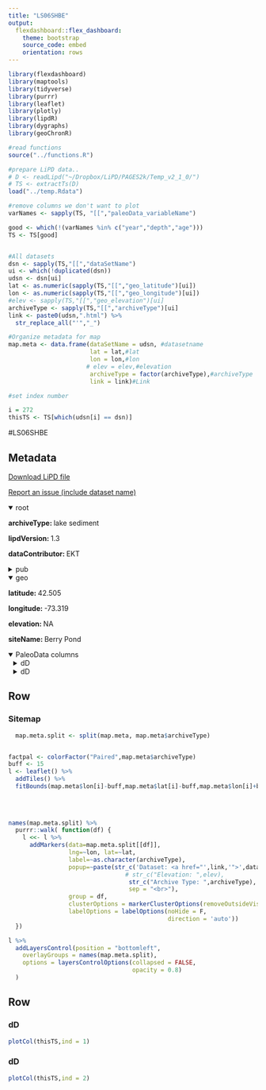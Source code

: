 ```yaml
---
title: "LS06SHBE"
output: 
  flexdashboard::flex_dashboard:
    theme: bootstrap
    source_code: embed
    orientation: rows
---
```


```r
library(flexdashboard)
library(maptools)
library(tidyverse)
library(purrr)
library(leaflet)
library(plotly)
library(lipdR)
library(dygraphs)
library(geoChronR)

#read functions
source("../functions.R")

#prepare LiPD data..
# D <- readLipd("~/Dropbox/LiPD/PAGES2k/Temp_v2_1_0/")
# TS <- extractTs(D)
load("../temp.Rdata")

#remove columns we don't want to plot
varNames <- sapply(TS, "[[","paleoData_variableName")

good <- which(!(varNames %in% c("year","depth","age")))
TS <- TS[good]


#All datasets
dsn <- sapply(TS,"[[","dataSetName")
ui <- which(!duplicated(dsn))
udsn <- dsn[ui]
lat <- as.numeric(sapply(TS,"[[","geo_latitude")[ui])
lon <- as.numeric(sapply(TS,"[[","geo_longitude")[ui])
#elev <- sapply(TS,"[[","geo_elevation")[ui]
archiveType <- sapply(TS,"[[","archiveType")[ui]
link <- paste0(udsn,".html") %>% 
  str_replace_all("'","_")

#Organize metadata for map
map.meta <- data.frame(dataSetName = udsn, #datasetname
                       lat = lat,#lat
                       lon = lon,#lon
                      # elev = elev,#elevation
                       archiveType = factor(archiveType),#archiveType
                       link = link)#Link

#set index number

i = 272
thisTS <- TS[which(udsn[i] == dsn)]
```
#LS06SHBE

Metadata {.sidebar}
-------------------------------------
[Download LiPD file](LS06SHBE.lpd)
            

[Report an issue (include dataset name)](https://github.com/nickmckay/LiPDverse/issues)

<details open style="margin-left: 0px">
<summary>root</summary>
<p style="margin-left: 0px"><strong>archiveType: </strong>lake sediment
<p style="margin-left: 0px"><strong>lipdVersion: </strong>1.3
<p style="margin-left: 0px"><strong>dataContributor: </strong>EKT
</details>
<details>
<summary>pub</summary>
<details style="margin-left: 10px">
<summary>pub1</summary>
<p style="margin-left: 10px"><strong>author: </strong>Shuman, Bryan , Huang, Yongsong , Newby, Paige , Wang, Yi
<p style="margin-left: 10px"><strong>journal: </strong>Quaternary Science Reviews
<p style="margin-left: 10px"><strong>volume: </strong>25
<p style="margin-left: 10px"><strong>pubYear: </strong>2006
<p style="margin-left: 10px"><strong>title: </strong>Compound-specific isotopic analyses track changes in seasonal precipitation regimes in the Northeastern United States at ca 8200calyrBP
<p style="margin-left: 10px"><strong>DOI: </strong>10.1016/j.quascirev.2006.02.021
</details>
</details>
<details open style="margin-left: 0px">
<summary>geo</summary>
<p style="margin-left: 0px"><strong>latitude: </strong>42.505
<p style="margin-left: 0px"><strong>longitude: </strong>-73.319
<p style="margin-left: 0px"><strong>elevation: </strong>NA
<p style="margin-left: 0px"><strong>siteName: </strong>Berry Pond
</details>
<details open>
<summary>PaleoData columns</summary>
<details style="margin-left: 10px">
<summary>dD</summary>
<p style="margin-left: 10px"><strong>TSid: </strong>LS06SHBE01B
<p style="margin-left: 10px"><strong>variableName: </strong>dD
<p style="margin-left: 10px"><strong>units: </strong>permil
<p style="margin-left: 10px"><strong>description: </strong>terrestrial biomarker
<details>
<summary>interpretation</summary>
<details style="margin-left: 20px">
<summary>1</summary>
<p style="margin-left: 20px"><strong>basis: </strong>Given the lack of correlation between dDlw and pollen- inferred mean July temperatures (Fig. 6), the downcore dDlw changes likely represent either a change in the ratio of soil water and precipitation utilized by the vegetation and/ or a change in source and pathway of regional precipita- tion. The dDlw data may indicate a heavy reliance of terrestrial plants on cool-season derived soil moisture from 11,000?8000 cal yr BP when conditions were dry. Growing- season precipitation may have been too low to provide sufficient water to the plants. An alternative and not mutually exclusive interpretation is that growing-season precipitation was not enriched in deuterium from 11,000?8000 cal yr BP because the presence of high pressure over the Laurentide ice sheet prevented the northward advection of humid, sub-tropical airmasses that are important for summer precipitation today. Both interpre- tations are consistent with Shuman and Donnelly?s (2006) interpretation that low lake levels prior to ca 8200 cal yr BP resulted from low summer precipitation rates and a high ratio of winter to summer precipitation.
<p style="margin-left: 20px"><strong>interpDirection: </strong>depends
<p style="margin-left: 20px"><strong>scope: </strong>climate
<p style="margin-left: 20px"><strong>seasonality: </strong>depends
<p style="margin-left: 20px"><strong>variable: </strong>circulation changes caused by ice sheet topography. Precipitation seasonality.
<p style="margin-left: 20px"><strong>variableDetail: </strong>air
</details>
<details style="margin-left: 20px">
<summary>2</summary>
<p style="margin-left: 20px"><strong>basis: </strong>Given the lack of correlation between dDlw and pollen- inferred mean July temperatures (Fig. 6), the downcore dDlw changes likely represent either a change in the ratio of soil water and precipitation utilized by the vegetation and/ or a change in source and pathway of regional precipita- tion. The dDlw data may indicate a heavy reliance of terrestrial plants on cool-season derived soil moisture from 11,000?8000 cal yr BP when conditions were dry. Growing- season precipitation may have been too low to provide sufficient water to the plants. An alternative and not mutually exclusive interpretation is that growing-season precipitation was not enriched in deuterium from 11,000?8000 cal yr BP because the presence of high pressure over the Laurentide ice sheet prevented the northward advection of humid, sub-tropical airmasses that are important for summer precipitation today. Both interpre- tations are consistent with Shuman and Donnelly?s (2006) interpretation that low lake levels prior to ca 8200 cal yr BP resulted from low summer precipitation rates and a high ratio of winter to summer precipitation.
<p style="margin-left: 20px"><strong>direction: </strong>positive
<p style="margin-left: 20px"><strong>inferredMaterial: </strong>soil water
<p style="margin-left: 20px"><strong>mathematicalRelation: </strong>depends on the source area and transport path to the study site
<p style="margin-left: 20px"><strong>rank: </strong>rank depends on time period: sometimes precipitation seasonality has a greater effect, but sometimes precipitation source has a greater effect (ie, low summer precipitation would cause plants to get most of their moisture from winter snowmelt, so seasonality would be most important. Periods with high summer precipitation can be dominated by storm tracks from different regions, so source area/transport path would be most important)
<p style="margin-left: 20px"><strong>scope: </strong>isotope
<p style="margin-left: 20px"><strong>seasonality: </strong>summer
<p style="margin-left: 20px"><strong>variable: </strong>P_isotope
</details>
<details style="margin-left: 20px">
<summary>3</summary>
<p style="margin-left: 20px"><strong>basis: </strong>Given the lack of correlation between dDlw and pollen- inferred mean July temperatures (Fig. 6), the downcore dDlw changes likely represent either a change in the ratio of soil water and precipitation utilized by the vegetation and/ or a change in source and pathway of regional precipita- tion. The dDlw data may indicate a heavy reliance of terrestrial plants on cool-season derived soil moisture from 11,000?8000 cal yr BP when conditions were dry. Growing- season precipitation may have been too low to provide sufficient water to the plants. An alternative and not mutually exclusive interpretation is that growing-season precipitation was not enriched in deuterium from 11,000?8000 cal yr BP because the presence of high pressure over the Laurentide ice sheet prevented the northward advection of humid, sub-tropical airmasses that are important for summer precipitation today. Both interpre- tations are consistent with Shuman and Donnelly?s (2006) interpretation that low lake levels prior to ca 8200 cal yr BP resulted from low summer precipitation rates and a high ratio of winter to summer precipitation.
<p style="margin-left: 20px"><strong>direction: </strong>depends on which season provides source moisture for plants
<p style="margin-left: 20px"><strong>mathematicalRelation: </strong>depends on which season provides source moisture for plants
<p style="margin-left: 20px"><strong>rank: </strong>rank depends on time period: sometimes precipitation seasonality has a greater effect, but sometimes precipitation source has a greater effect (ie, low summer precipitation would cause plants to get most of their moisture from winter snowmelt, so seasonality would be most important. Periods with high summer precipitation can be dominated by storm tracks from different regions, so source area/transport path would be most important)
<p style="margin-left: 20px"><strong>scope: </strong>isotope
<p style="margin-left: 20px"><strong>seasonality: </strong>changes depending on which season provides source moisture for plants
<p style="margin-left: 20px"><strong>variable: </strong>precipitation seasonality
</details>
</details>
</details>
<details style="margin-left: 10px">
<summary>dD</summary>
<p style="margin-left: 10px"><strong>TSid: </strong>LS06SHBE01B
<p style="margin-left: 10px"><strong>variableName: </strong>dD
<p style="margin-left: 10px"><strong>units: </strong>permil
<p style="margin-left: 10px"><strong>description: </strong>terrestrial biomarker
<details>
<summary>interpretation</summary>
<details style="margin-left: 20px">
<summary>1</summary>
<p style="margin-left: 20px"><strong>basis: </strong>Given the lack of correlation between dDlw and pollen- inferred mean July temperatures (Fig. 6), the downcore dDlw changes likely represent either a change in the ratio of soil water and precipitation utilized by the vegetation and/ or a change in source and pathway of regional precipita- tion. The dDlw data may indicate a heavy reliance of terrestrial plants on cool-season derived soil moisture from 11,000?8000 cal yr BP when conditions were dry. Growing- season precipitation may have been too low to provide sufficient water to the plants. An alternative and not mutually exclusive interpretation is that growing-season precipitation was not enriched in deuterium from 11,000?8000 cal yr BP because the presence of high pressure over the Laurentide ice sheet prevented the northward advection of humid, sub-tropical airmasses that are important for summer precipitation today. Both interpre- tations are consistent with Shuman and Donnelly?s (2006) interpretation that low lake levels prior to ca 8200 cal yr BP resulted from low summer precipitation rates and a high ratio of winter to summer precipitation.
<p style="margin-left: 20px"><strong>interpDirection: </strong>depends
<p style="margin-left: 20px"><strong>scope: </strong>climate
<p style="margin-left: 20px"><strong>seasonality: </strong>depends
<p style="margin-left: 20px"><strong>variable: </strong>circulation changes caused by ice sheet topography. Precipitation seasonality.
<p style="margin-left: 20px"><strong>variableDetail: </strong>air
</details>
<details style="margin-left: 20px">
<summary>2</summary>
<p style="margin-left: 20px"><strong>basis: </strong>Given the lack of correlation between dDlw and pollen- inferred mean July temperatures (Fig. 6), the downcore dDlw changes likely represent either a change in the ratio of soil water and precipitation utilized by the vegetation and/ or a change in source and pathway of regional precipita- tion. The dDlw data may indicate a heavy reliance of terrestrial plants on cool-season derived soil moisture from 11,000?8000 cal yr BP when conditions were dry. Growing- season precipitation may have been too low to provide sufficient water to the plants. An alternative and not mutually exclusive interpretation is that growing-season precipitation was not enriched in deuterium from 11,000?8000 cal yr BP because the presence of high pressure over the Laurentide ice sheet prevented the northward advection of humid, sub-tropical airmasses that are important for summer precipitation today. Both interpre- tations are consistent with Shuman and Donnelly?s (2006) interpretation that low lake levels prior to ca 8200 cal yr BP resulted from low summer precipitation rates and a high ratio of winter to summer precipitation.
<p style="margin-left: 20px"><strong>direction: </strong>positive
<p style="margin-left: 20px"><strong>inferredMaterial: </strong>soil water
<p style="margin-left: 20px"><strong>mathematicalRelation: </strong>depends on the source area and transport path to the study site
<p style="margin-left: 20px"><strong>rank: </strong>rank depends on time period: sometimes precipitation seasonality has a greater effect, but sometimes precipitation source has a greater effect (ie, low summer precipitation would cause plants to get most of their moisture from winter snowmelt, so seasonality would be most important. Periods with high summer precipitation can be dominated by storm tracks from different regions, so source area/transport path would be most important)
<p style="margin-left: 20px"><strong>scope: </strong>isotope
<p style="margin-left: 20px"><strong>seasonality: </strong>summer
<p style="margin-left: 20px"><strong>variable: </strong>P_isotope
</details>
<details style="margin-left: 20px">
<summary>3</summary>
<p style="margin-left: 20px"><strong>basis: </strong>Given the lack of correlation between dDlw and pollen- inferred mean July temperatures (Fig. 6), the downcore dDlw changes likely represent either a change in the ratio of soil water and precipitation utilized by the vegetation and/ or a change in source and pathway of regional precipita- tion. The dDlw data may indicate a heavy reliance of terrestrial plants on cool-season derived soil moisture from 11,000?8000 cal yr BP when conditions were dry. Growing- season precipitation may have been too low to provide sufficient water to the plants. An alternative and not mutually exclusive interpretation is that growing-season precipitation was not enriched in deuterium from 11,000?8000 cal yr BP because the presence of high pressure over the Laurentide ice sheet prevented the northward advection of humid, sub-tropical airmasses that are important for summer precipitation today. Both interpre- tations are consistent with Shuman and Donnelly?s (2006) interpretation that low lake levels prior to ca 8200 cal yr BP resulted from low summer precipitation rates and a high ratio of winter to summer precipitation.
<p style="margin-left: 20px"><strong>direction: </strong>depends on which season provides source moisture for plants
<p style="margin-left: 20px"><strong>mathematicalRelation: </strong>depends on which season provides source moisture for plants
<p style="margin-left: 20px"><strong>rank: </strong>rank depends on time period: sometimes precipitation seasonality has a greater effect, but sometimes precipitation source has a greater effect (ie, low summer precipitation would cause plants to get most of their moisture from winter snowmelt, so seasonality would be most important. Periods with high summer precipitation can be dominated by storm tracks from different regions, so source area/transport path would be most important)
<p style="margin-left: 20px"><strong>scope: </strong>isotope
<p style="margin-left: 20px"><strong>seasonality: </strong>changes depending on which season provides source moisture for plants
<p style="margin-left: 20px"><strong>variable: </strong>precipitation seasonality
</details>
</details>
</details>

Row
-----------------------------------------------------------------------

### Sitemap

```r
  map.meta.split <- split(map.meta, map.meta$archiveType)


factpal <- colorFactor("Paired",map.meta$archiveType)
buff <- 15
l <- leaflet() %>% 
  addTiles() %>% 
  fitBounds(map.meta$lon[i]-buff,map.meta$lat[i]-buff,map.meta$lon[i]+buff,map.meta$lat[i]+buff)
  

  
  
names(map.meta.split) %>%
  purrr::walk( function(df) {
    l <<- l %>%
      addMarkers(data=map.meta.split[[df]],
                 lng=~lon, lat=~lat,
                 label=~as.character(archiveType),
                 popup=~paste(str_c('Dataset: <a href="',link,'">',dataSetName,'</a>'),
                                 # str_c("Elevation: ",elev),
                                  str_c("Archive Type: ",archiveType),
                                  sep = "<br>"),
                 group = df,
                 clusterOptions = markerClusterOptions(removeOutsideVisibleBounds = F),
                 labelOptions = labelOptions(noHide = F,
                                             direction = 'auto'))
  })

l %>%
  addLayersControl(position = "bottomleft",
    overlayGroups = names(map.meta.split),
    options = layersControlOptions(collapsed = FALSE,
                                   opacity = 0.8)
  )
```

Row {.tabset .tabset-fade}
-----------------------------------------------------------------------

### dD
```r
plotCol(thisTS,ind = 1)
```

### dD
```r
plotCol(thisTS,ind = 2)
```
